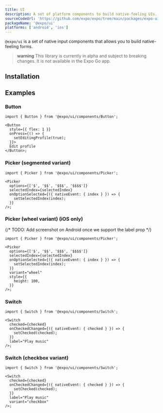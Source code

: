 ```yaml
---
title: UI
description: A set of platform components to build native-feeling UIs.
sourceCodeUrl: 'https://github.com/expo/expo/tree/main/packages/expo-ui'
packageName: '@expo/ui'
platforms: ['android', 'ios']
---
```



`@expo/ui` is a set of native input components that allows you to build native-feeling forms.

> **warning** This library is currently in alpha and subject to breaking changes. It is not available in the Expo Go app.

## Installation

<APIInstallSection />

## Examples

### Button

<Tabs>
<Tab label="iOS Screenshot">

<ContentSpotlight
  alt="Button component on iOS."
  src="/static/images/expo-ui/button/ios.png"
  className="max-w-[480px]"
/>

</Tab>

<Tab label="Android Screenshot">

<ContentSpotlight
  alt="Button component on Android."
  src="/static/images/expo-ui/button/android.png"
  className="max-w-[480px]"
/>

</Tab>

<Tab label="Code">

```tsx
import { Button } from '@expo/ui/components/Button';

<Button
  style={{ flex: 1 }}
  onPress={() => {
    setEditingProfile(true);
  }}>
  Edit profile
</Button>;
```

</Tab>

</Tabs>

### Picker (segmented variant)

<Tabs>
<Tab label="iOS Screenshot">

<ContentSpotlight
  alt="Picker component on iOS."
  src="/static/images/expo-ui/segmentedPicker/ios.png"
  className="max-w-[480px]"
/>

</Tab>

<Tab label="Android Screenshot">

<ContentSpotlight
  alt="Picker component on Android."
  src="/static/images/expo-ui/segmentedPicker/android.png"
  className="max-w-[480px]"
/>

</Tab>

<Tab label="Code">

```tsx
import { Picker } from '@expo/ui/components/Picker';

<Picker
  options={['$', '$$', '$$$', '$$$$']}
  selectedIndex={selectedIndex}
  onOptionSelected={({ nativeEvent: { index } }) => {
    setSelectedIndex(index);
  }}
/>;
```

</Tab>

</Tabs>

### Picker (wheel variant) (iOS only)

<Tabs>
<Tab label="iOS Screenshot">

<ContentSpotlight
  alt="Picker component on iOS."
  src="/static/images/expo-ui/menuPicker/ios.png"
  className="max-w-[480px]"
/>

</Tab>

{/* TODO: Add screenshot on Android once we support the label prop */}

<Tab label="Code">

```tsx
import { Picker } from '@expo/ui/components/Picker';

<Picker
  options={['$', '$$', '$$$', '$$$$']}
  selectedIndex={selectedIndex}
  onOptionSelected={({ nativeEvent: { index } }) => {
    setSelectedIndex(index);
  }}
  variant="wheel"
  style={{
    height: 100,
  }}
/>;
```

</Tab>

</Tabs>

### Switch

<Tabs>
<Tab label="iOS Screenshot">

<ContentSpotlight
  alt="Switch component on iOS."
  src="/static/images/expo-ui/switch/ios.png"
  className="max-w-[480px]"
/>

</Tab>

<Tab label="Code">

```tsx
import { Switch } from '@expo/ui/components/Switch';

<Switch
  checked={checked}
  onCheckedChanged={({ nativeEvent: { checked } }) => {
    setChecked(checked);
  }}
  label="Play music"
/>;
```

</Tab>

</Tabs>

### Switch (checkbox variant)

<Tabs>
<Tab label="iOS Screenshot">

<ContentSpotlight
  alt="Picker component on iOS."
  src="/static/images/expo-ui/checkbox/ios.png"
  className="max-w-[480px]"
/>

</Tab>

<Tab label="Code">

```tsx
import { Switch } from '@expo/ui/components/Switch';

<Switch
  checked={checked}
  onCheckedChanged={({ nativeEvent: { checked } }) => {
    setChecked(checked);
  }}
  label="Play music"
  variant="checkbox"
/>;
```

</Tab>

</Tabs>

<APISection packageName="expo-ui" apiName="Expo UI" />
